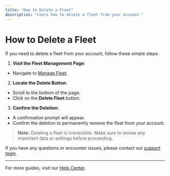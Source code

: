 ```yaml
---
title: "How to Delete a Fleet"
description: "Learn how to delete a fleet from your account."
---
```


# How to Delete a Fleet

If you need to delete a fleet from your account, follow these simple steps:

1. **Visit the Fleet Management Page**:
- Navigate to [Manage Fleet](https://www.meterapp.co/en/fleet/manage_fleet).

2. **Locate the Delete Button**:
- Scroll to the bottom of the page.
- Click on the **Delete Fleet** button.

3. **Confirm the Deletion**:
- A confirmation prompt will appear.
- Confirm the deletion to permanently remove the fleet from your account.

> **Note:** Deleting a fleet is irreversible. Make sure to review any important data or settings before proceeding.

If you have any questions or encounter issues, please contact our [support team](mailto:support@meterapp.co).

---

For more guides, visit our [Help Center](https://help.meterapp.co/).
